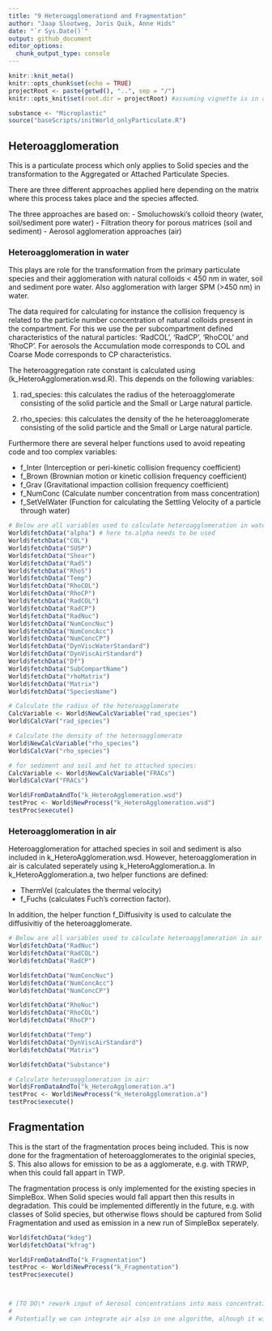 ```yaml
---
title: "9 Heteroagglomerationd and Fragmentation"
author: "Jaap Slootweg, Joris Quik, Anne Hids"
date: "`r Sys.Date()`"
output: github_document
editor_options: 
  chunk_output_type: console
---
```


```r
knitr::knit_meta()
knitr::opts_chunk$set(echo = TRUE)
projectRoot <- paste(getwd(), "..", sep = "/")
knitr::opts_knit$set(root.dir = projectRoot) #assuming vignette is in a direct subfolder of the project
```

```r
substance <- "Microplastic"
source("baseScripts/initWorld_onlyParticulate.R")

```

## Heteroagglomeration

This is a particulate process which only applies to Solid species and the transformation to the Aggregated or Attached Particulate Species.

There are three different approaches applied here depending on the matrix where this process takes place and the species affected.

The three approaches are based on: - Smoluchowski's colloid theory (water, soil/sediment pore water) - Filtration theory for porous matrices (soil and sediment) - Aerosol agglomeration approaches (air)

### Heteroagglomeration in water

This plays are role for the transformation from the primary particulate species and their agglomeration with natural colloids \< 450 nm in water, soil and sediment pore water. Also agglomeration with larger SPM (\>450 nm) in water.

The data required for calculating for instance the collision frequency is related to the particle number concentration of natural colloids present in the compartment. For this we use the per subcompartment defined characteristics of the natural particles: 'RadCOL', 'RadCP', 'RhoCOL' and 'RhoCP'. For aerosols the Accumulation mode corresponds to COL and Coarse Mode corresponds to CP characteristics.

The heteroaggregation rate constant is calculated using (k_HeteroAgglomeration.wsd.R). This depends on the following variables:

1.  rad_species: this calculates the radius of the heteroagglomerate consisting of the solid particle and the Small or Large natural particle.

2.  rho_species: this calculates the density of the he heteroagglomerate consisting of the solid particle and the Small or Large natural particle.

Furthermore there are several helper functions used to avoid repeating code and too complex variables:

-   f_Inter (Interception or peri-kinetic collision frequency coefficient)
-   f_Brown (Brownian motion or kinetic collision frequency coefficient) 
-   f_Grav (Gravitational impaction collision frequency coefficient)
-   f_NumConc (Calculate number concentration from mass concentration) 
-   f_SetVelWater (Function for calculating the Settling Velocity of a particle through water)

```r
# Below are all variables used to calculate heteroagglomeration in water
World$fetchData("alpha") # here to.alpha needs to be used
World$fetchData("COL")
World$fetchData("SUSP")
World$fetchData("Shear")
World$fetchData("RadS")
World$fetchData("RhoS")
World$fetchData("Temp")
World$fetchData("RhoCOL")
World$fetchData("RhoCP")
World$fetchData("RadCOL")
World$fetchData("RadCP")
World$fetchData("RadNuc")
World$fetchData("NumConcNuc")
World$fetchData("NumConcAcc")
World$fetchData("NumConcCP")
World$fetchData("DynViscWaterStandard")
World$fetchData("DynViscAirStandard")
World$fetchData("Df")
World$fetchData("SubCompartName")
World$fetchData("rhoMatrix")
World$fetchData("Matrix")
World$fetchData("SpeciesName")

# Calculate the radius of the heteroagglomerate
CalcVariable <- World$NewCalcVariable("rad_species")
World$CalcVar("rad_species")

# Calculate the density of the heteroagglomerate
World$NewCalcVariable("rho_species")
World$CalcVar("rho_species")

# for sediment and soil and het to attached species:
CalcVariable <- World$NewCalcVariable("FRACs")
World$CalcVar("FRACs")

```

```r
World$FromDataAndTo("k_HeteroAgglomeration.wsd")
testProc <- World$NewProcess("k_HeteroAgglomeration.wsd")
testProc$execute()
```

### Heteroagglomeration in air

Heteroagglomeration for attached species in soil and sediment is also included in k_HeteroAgglomeration.wsd. However, heteroagglomeration in air is calculated seperately using k_HeteroAgglomeration.a. In k_HeteroAgglomeration.a, two helper functions are defined:

-   ThermVel (calculates the thermal velocity)
-   f_Fuchs (calculates Fuch's correction factor). 

In addition, the helper function f_Diffusivity is used to calculate the diffusivitiy of the heteroagglomerate. 

```r
# Below are all variables used to calculate heteroagglomeration in air
World$fetchData("RadNuc") 
World$fetchData("RadCOL") 
World$fetchData("RadCP") 

World$fetchData("NumConcNuc")
World$fetchData("NumConcAcc")
World$fetchData("NumConcCP")

World$fetchData("RhoNuc")
World$fetchData("RhoCOL")
World$fetchData("RhoCP")

World$fetchData("Temp")
World$fetchData("DynViscAirStandard")
World$fetchData("Matrix")

World$fetchData("Substance") 

# Calculate heteroagglomeration in air: 
World$FromDataAndTo("k_HeteroAgglomeration.a")
testProc <- World$NewProcess("k_HeteroAgglomeration.a")
testProc$execute()
```


## Fragmentation

This is the start of the fragmentation proces being included. This is now done for the fragmentation of heteroagglomerates to the originial species, S. This also allows for emission to be as a agglomerate, e.g. with TRWP, when this could fall appart in TWP.

The fragmentation process is only implemented for the existing species in SimpleBox. When Solid species would fall appart then this results in degradation. This could be implemented differently in the future, e.g. with classes of Solid species, but otherwise flows should be captured from Solid Fragmentation and used as emission in a new run of SimpleBox  seperately.

```r

World$fetchData("kdeg") 
World$fetchData("kfrag") 

World$FromDataAndTo("k_Fragmentation")
testProc <- World$NewProcess("k_Fragmentation")
testProc$execute()




```



```r
# [TO DO\* rework input of Aerosol concentrations into mass concentrations instead of number concentrations as they are now for COL and SUSP, and consider Nucc concentrations in CONSTANTS just like their Rad and Rho properties]
# 
# Potentially we can integrate air also in one algorithm, alhough it will be a big one...
```